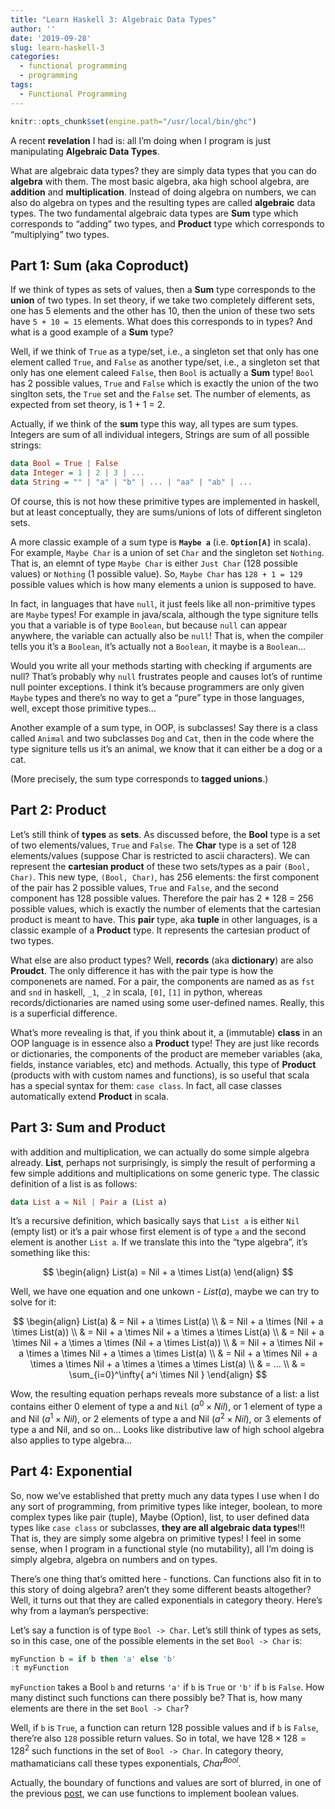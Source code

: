 ```yaml
---
title: "Learn Haskell 3: Algebraic Data Types"
author: ''
date: '2019-09-28'
slug: learn-haskell-3
categories:
  - functional programming
  - programming
tags:
  - Functional Programming
---
```


```r
knitr::opts_chunk$set(engine.path="/usr/local/bin/ghc")
```

A recent __revelation__ I had is: all I'm doing when I program is just manipulating __Algebraic Data Types__. 

What are algebraic data types? they are simply data types that you can do __algebra__ with them. The most basic algebra, aka high school algebra, are __addition__ and __multiplication__. Instead of doing algebra on numbers, we can also do algebra on types and the resulting types are called __algebraic__ data types. The two fundamental algebraic data types are __Sum__ type which corresponds to "adding" two types, and __Product__ type which corresponds to "multiplying" two types.


## Part 1: Sum (aka Coproduct)

If we think of types as sets of values, then a __Sum__ type corresponds to the __union__ of two types. In set theory, if we take two completely different sets, one has 5 elements and the other has 10, then the union of these two sets have `5 + 10 = 15` elements. What does this corresponds to in types? And what is a good example of a __Sum__ type? 

Well, if we think of `True` as a type/set, i.e., a singleton set that only has one element called `True`, and `False` as another type/set, i.e., a singleton set that only has one element caleed `False`, then `Bool` is actually a __Sum__ type! `Bool` has 2 possible values, `True` and `False` which is exactly the union of the two singlton sets, the `True` set and the `False` set. The number of elements, as expected from set theory, is 1 + 1 = 2. 

Actually, if we think of the __sum__ type this way, all types are sum types. Integers are sum of all individual integers, Strings are sum of all possible strings:

```haskell
data Bool = True | False
data Integer = 1 | 2 | 3 | ...
data String = "" | "a" | "b" | ... | "aa" | "ab" | ...
```

Of course, this is not how these primitive types are implemented in haskell, but at least conceptually, they are sums/unions of lots of different singleton sets.

A more classic example of a sum type is __`Maybe a`__ (i.e. __`Option[A]`__ in scala). For example, `Maybe Char` is a union of set `Char` and the singleton set `Nothing`. That is, an elemnt of type `Maybe Char` is either `Just Char` (128 possible values) or `Nothing` (1 possible value). So, `Maybe Char` has `128 + 1 = 129` possible values which is how many elements a union is supposed to have. 

In fact, in languages that have `null`, it just feels like all non-primitive types are `Maybe` types! For example in java/scala, although the type signiture tells you that a variable is of type `Boolean`, but because `null` can appear anywhere, the variable can actually also be `null`! That is, when the compiler tells you it's a `Boolean`, it's actually not a `Boolean`, it maybe is a `Boolean`...

Would you write all your methods starting with checking if arguments are null? That's probably why `null` frustrates people and causes lot's of runtime null pointer exceptions. I think it's because programmers are only given `Maybe` types and there's no way to get a "pure" type in those languages, well, except those primitive types...

Another example of a sum type, in OOP, is subclasses! Say there is a class called `Animal` and two subclasses `Dog` and `Cat`, then in the code where the type signiture tells us it's an animal, we know that it can either be a dog or a cat.


(More precisely, the sum type corresponds to __tagged unions__.)


## Part 2: Product

Let's still think of __types__ as __sets__. As discussed before, the __Bool__ type is a set of two elements/values, `True` and `False`. The  __Char__ type is a set of 128 elements/values (suppose Char is restricted to ascii characters). We can represent the __cartesian product__ of these two sets/types as a pair `(Bool, Char)`. This new type, `(Bool, Char)`, has 256 elements: the first component of the pair has 2 possible values, `True` and `False`, and the second component has 128 possible values. Therefore the pair has 2 * 128 = 256 possible values, which is exactly the number of elements that the cartesian product is meant to have. This __pair__ type, aka __tuple__ in other languages, is a classic example of a __Product__ type. It represents the cartesian product of two types. 

What else are also product types? Well, __records__ (aka __dictionary__) are also __Proudct__. The only difference it has with the pair type is how the componenets are named. For a pair, the components are named as as `fst` and `snd` in haskell, `_1`, `_2` in scala, `[0]`, `[1]` in python, whereas records/dictionaries are named using some user-defined names. Really, this is a superficial difference.

What's more revealing is that, if you think about it, a (immutable) __class__ in an OOP language is in essence also a __Product__ type! They are just like records or dictionaries, the components of the product are memeber variables (aka, fields, instance variables, etc) and methods. Actually, this type of __Product__ (products with with custom names and functions), is so useful that scala has a special syntax for them: `case class`. In fact, all case classes automatically extend __Product__ in scala.

## Part 3: Sum and Product

with addition and multiplication, we can actually do some simple algebra already. __List__, perhaps not surprisingly, is simply the result of performing a few simple additions and multiplications on some generic type. The classic definition of a list is as follows:

```haskell
data List a = Nil | Pair a (List a)
```

It's a recursive definition, which basically says that `List a` is either `Nil` (empty list) or it's a pair whose first element is of type `a` and the second element is another `List a`. If we translate this into the "type algebra", it's something like this:

$$
\begin{align}
List(a) = Nil + a \times List(a) 
\end{align}
$$

Well, we have one equation and one unkown - $List(a)$, maybe we can try to solve for it:

$$
\begin{align}
List(a) 
& = Nil + a \times List(a) \\
& = Nil + a \times (Nil + a \times List(a)) \\
& = Nil + a \times Nil + a \times a \times List(a) \\
& = Nil + a \times Nil + a \times a \times (Nil + a \times List(a)) \\
& = Nil + a \times Nil + a \times a \times Nil + a \times a \times List(a) \\
& = Nil + a \times Nil + a \times a \times Nil + a \times a \times a \times List(a) \\
& = ... \\
& = \sum_{i=0}^\infty{ a^i \times Nil }
\end{align}
$$

Wow, the resulting equation perhaps reveals more substance of a list: a list contains either 0 element of type a and `Nil` ($a^0 \times Nil$), or 1 element of type a and Nil ($a^1 \times Nil$), or 2 elements of type a and Nil ($a^2 \times Nil$), or 3 elements of type a and Nil, and so on... Looks like distributive law of high school algebra also applies to type algebra...

## Part 4: Exponential

So, now we've established that pretty much any data types I use when I do any sort of programming, from primitive types like integer, boolean, to more complex types like pair (tuple), Maybe (Option), list, to user defined data types like `case class` or subclasses, __they are all algebraic data types__!!! That is, they are simply some algebra on primitive types! I feel in some sense, when I program in a functional style (no mutability), all I'm doing is simply algebra, algebra on numbers and on types.

There's one thing that's omitted here - functions. Can functions also fit in to this story of doing algebra? aren't they some different beasts altogether? Well, it turns out that they are called exponentials in category theory. Here's why from a layman's perspective:

Let's say a function is of type `Bool -> Char`. Let's still think of types as sets, so in this case, one of the possible elements in the set `Bool -> Char` is:

```haskell
myFunction b = if b then 'a' else 'b'
:t myFunction
```

`myFunction` takes a Bool `b` and returns `'a'` if `b` is `True` or `'b'` if `b` is `False`. How many distinct such functions can there possibly be? That is, how many elements are there in the set `Bool -> Char`?

Well, if `b` is `True`, a function can return 128 possible values and if `b` is `False`, there're also `128` possible return values. So in total, we have $128 \times 128 = 128^2$ such functions in the set of `Bool -> Char`. In category theory, mathamaticians call these types exponentials, $Char^{Bool}$.

Actually, the boundary of functions and values are sort of blurred, in one of the previous [post](/2018/09/25/encode-boolean-and-logical-operations-with-pure-functions/), we can use functions to implement boolean values.

